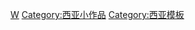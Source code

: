 {{Catnav|頁面分類|總類|維基百科模板|條目信息與編輯模板|小作品模板|地理小作品模板|亞洲小作品模板}}
{{Asia}}
[[Category:亞洲小作品模板|W]]
[[Category:西亚小作品|Category:西亚小作品]]
[[Category:西亚模板|Category:西亚模板]]